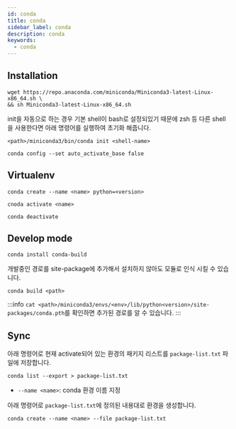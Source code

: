 ```yaml
---
id: conda
title: conda
sidebar_label: conda
description: conda
keywords:
  - conda
---
```


## Installation

```shell
wget https://repo.anaconda.com/miniconda/Miniconda3-latest-Linux-x86_64.sh \
&& sh Miniconda3-latest-Linux-x86_64.sh
```

init을 자동으로 하는 경우 기본 shell이 bash로 설정되있기 때문에 zsh 등 다른 shell을 사용한다면 아래 명령어를 실행하여 초기화 해줍니다.

```shell
<path>/miniconda3/bin/conda init <shell-name>
```

```shell
conda config --set auto_activate_base false
```

## Virtualenv

```shell
conda create --name <name> python=<version>
```

```shell
cnoda activate <name>
```

```shell
conda deactivate
```

## Develop mode

```shell
conda install conda-build
```

개발중인 경로를 site-package에 추가해서 설치하지 않아도 모듈로 인식 시킬 수 있습니다.

```shell
conda build <path>
```

:::info
`cat <path>/miniconda3/envs/<env>/lib/python<version>/site-packages/conda.pth`를 확인하면 추가된 경로를 알 수 있습니다.
:::

## Sync

아래 명령어로 현재 activate되어 있는 환경의 패키지 리스트를 `package-list.txt` 파일에 저장합니다.

```shell
conda list --export > package-list.txt
```

- `--name <name>`: conda 환경 이름 지정

아래 명령어로 `package-list.txt`에 정의된 내용대로 환경을 생성합니다.

```shell
conda create --name <name> --file package-list.txt
```
